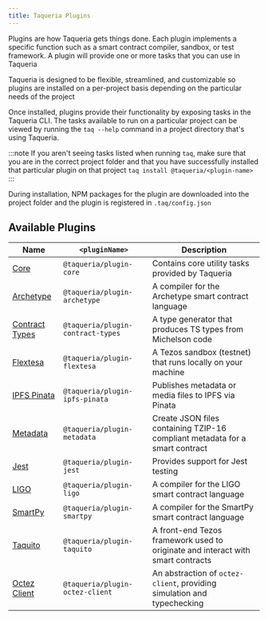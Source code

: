 ```yaml
---
title: Taqueria Plugins
---
```


Plugins are how Taqueria gets things done. Each plugin implements a specific function such as a smart contract compiler, sandbox, or test framework. A plugin will provide one or more tasks that you can use in Taqueria

Taqueria is designed to be flexible, streamlined, and customizable so plugins are installed on a per-project basis depending on the particular needs of the project

Once installed, plugins provide their functionality by exposing tasks in the Taqueria CLI. The tasks available to run on a particular project can be viewed by running the `taq --help` command in a project directory that's using Taqueria. 

:::note
If you aren't seeing tasks listed when running `taq`, make sure that you are in the correct project folder and that you have successfully installed that particular plugin on that project `taq install @taqueria/<plugin-name>`
:::

During installation, NPM packages for the plugin are downloaded into the project folder and the plugin is registered in `.taq/config.json`

## Available Plugins

| Name                                                   |  `<pluginName>`                   |  Description                                                                    |
|--------------------------------------------------------|-----------------------------------|---------------------------------------------------------------------------------|
| [Core](/docs/plugins/plugin-core/)                     | `@taqueria/plugin-core`           | Contains core utility tasks provided by Taqueria |
| [Archetype](/docs/plugins/plugin-archetype/)           | `@taqueria/plugin-archetype`      | A compiler for the Archetype smart contract language                            |
| [Contract Types](/docs/plugins/plugin-contract-types/) | `@taqueria/plugin-contract-types` | A type generator that produces TS types from Michelson code                     |
| [Flextesa](/docs/plugins/plugin-flextesa/)             | `@taqueria/plugin-flextesa`       | A Tezos sandbox (testnet) that runs locally on your machine                     | 
| [IPFS Pinata](/docs/plugins/plugin-ipfs-pinata/)       | `@taqueria/plugin-ipfs-pinata`    | Publishes metadata or media files to IPFS via Pinata                            |
| [Metadata](/docs/plugins/plugin-metadata/)             | `@taqueria/plugin-metadata`       | Create JSON files containing TZIP-16 compliant metadata for a smart contract    |
| [Jest](/docs/plugins/plugin-jest/)                     | `@taqueria/plugin-jest`           | Provides support for Jest testing                                               |
| [LIGO](/docs/plugins/plugin-ligo/)                     | `@taqueria/plugin-ligo`           | A compiler for the LIGO smart contract language                                 |
| [SmartPy](/docs/plugins/plugin-smartpy/)               | `@taqueria/plugin-smartpy`        | A compiler for the SmartPy smart contract language                              |
| [Taquito](/docs/plugins/plugin-taquito/)               | `@taqueria/plugin-taquito`        | A front-end Tezos framework used to originate and interact with smart contracts |
| [Octez Client](/docs/plugins/plugin-octez-client/)     | `@taqueria/plugin-octez-client`   | An abstraction of `octez-client`, providing simulation and typechecking         |
